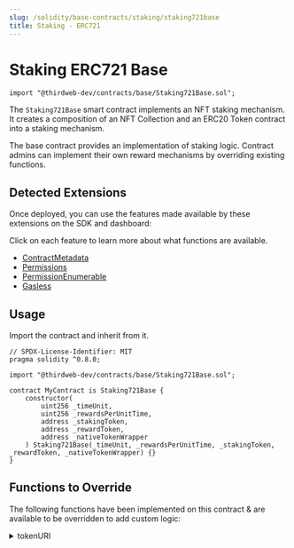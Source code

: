 ```yaml
---
slug: /solidity/base-contracts/staking/staking721base
title: Staking - ERC721
---
```



# Staking ERC721 Base

```solidity
import "@thirdweb-dev/contracts/base/Staking721Base.sol";
```

The `Staking721Base` smart contract implements an NFT staking mechanism. It creates a composition of an NFT Collection and an ERC20 Token contract into a staking mechanism.

The base contract provides an implementation of staking logic. Contract admins can implement their own reward mechanisms by overriding existing functions.

<ViewContractCodeButton
  link="https://github.com/thirdweb-dev/contracts/blob/main/contracts/base/Staking721Base.sol"
  name="Staking721Base"
/>

## Detected Extensions

Once deployed, you can use the features made available by these extensions on the SDK and dashboard:

Click on each feature to learn more about what functions are available.

- [ContractMetadata](/solidity/extensions/contractmetadata)
- [Permissions](/solidity/extensions/permissions)
- [PermissionEnumerable](/solidity/extensions/permissionsenumerable)
- [Gasless](/glossary/gasless-transactions)

## Usage

Import the contract and inherit from it.

```solidity
// SPDX-License-Identifier: MIT
pragma solidity ^0.8.0;

import "@thirdweb-dev/contracts/base/Staking721Base.sol";

contract MyContract is Staking721Base {
    constructor(
        uint256 _timeUnit,
        uint256 _rewardsPerUnitTime,
        address _stakingToken,
        address _rewardToken,
        address _nativeTokenWrapper
    ) Staking721Base(_timeUnit, _rewardsPerUnitTime, _stakingToken, _rewardToken, _nativeTokenWrapper) {}
}
```

## Functions to Override

The following functions have been implemented on this contract & are available to be overridden to add custom logic:

<details>
<summary>tokenURI</summary>
<div>

```solidity
    /**
     *  @dev    Mint ERC20 rewards to the staker. Must override.
     *
     *  @param _staker    Address for which to calculated rewards.
     *  @param _rewards   Amount of tokens to be given out as reward.
     *
     */
    function _mintRewards(address _staker, uint256 _rewards) internal virtual override {
        // Mint or transfer reward-tokens here.
        // e.g.
        //
        // IERC20(rewardToken).transfer(_staker, _rewards);
        //
        // OR
        //
        // Use a mintable ERC20, such as thirdweb's `TokenERC20.sol`
        //
        // TokenERC20(rewardToken).mintTo(_staker, _rewards);
        // note: The staking contract should have minter role to mint tokens.
    }
```

</div>
</details>
